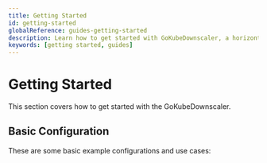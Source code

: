 ```yaml
---
title: Getting Started
id: getting-started
globalReference: guides-getting-started
description: Learn how to get started with GoKubeDownscaler, a horizontal autoscaler for cost optimization.
keywords: [getting started, guides]
---
```



# Getting Started

This section covers how to get started with the GoKubeDownscaler.

## Basic Configuration

These are some basic example configurations and use cases:

<DocCardList />
